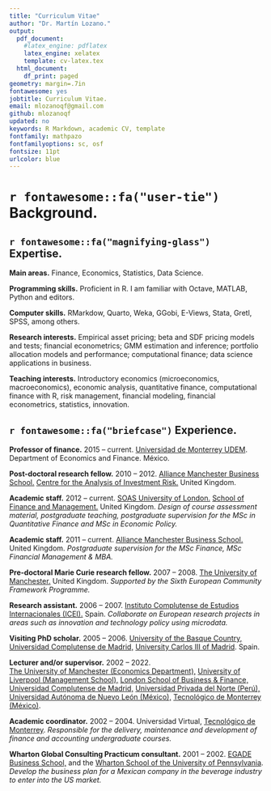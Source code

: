```yaml
---
title: "Curriculum Vitae"
author: "Dr. Martín Lozano."
output:
  pdf_document:
    #latex_engine: pdflatex
    latex_engine: xelatex
    template: cv-latex.tex
  html_document:
    df_print: paged
geometry: margin=.7in
fontawesome: yes
jobtitle: Curriculum Vitae.
email: mlozanoqf@gmail.com
github: mlozanoqf
updated: no
keywords: R Markdown, academic CV, template
fontfamily: mathpazo
fontfamilyoptions: sc, osf
fontsize: 11pt
urlcolor: blue
---
```

\hspace{1 mm}

<!-- # \faHome \hspace{1 mm} Email. -->

<!-- `r fontawesome::fa("envelope")` Personal: <a href="mailto:mlozanoqf@gmail.com">mlozanoqf@gmail.com</a> -->

<!-- `r fontawesome::fa("envelope")` UDEM: <a href="mailto:martin.lozano@udem.edu">martin.lozano@udem.edu</a>  -->

<!-- `r fontawesome::fa("envelope")` SOAS: <a href="mailto:ml143@soas.ac.uk">ml143@soas.ac.uk</a>  -->

<!-- `r fontawesome::fa("envelope")` UoM: <a href="martin.lozanobanda@manchester.ac.uk">martin.lozanobanda@manchester.ac.uk</a> -->

<!-- `r fontawesome::fa("github")` -->
<!-- <i class="fa-brands fa-github"></i> [https://github.com/mlozanoqf/](https://github.com/mlozanoqf/) -->

<!-- <img src="./ssrn.svg" height="65" width="35" /> -->
<!-- [https://ssrn.com/author=1490785](https://ssrn.com/author=1490785) -->

<!-- `r fontawesome::fa("youtube")`[http://www.youtube.com/user/drmartinlozano](http://www.youtube.com/user/drmartinlozano) -->

<!-- `r fontawesome::fa("github-alt")`[https://mlozanoqf.github.io/](https://mlozanoqf.github.io/) -->

<!-- `r fontawesome::fa("house")`[http://sites.google.com/site/mlozanoqf/](http://sites.google.com/site/mlozanoqf/) -->

<!-- `r fontawesome::fa("linkedin")`[https://linkedin.com/in/martin-lozano-21818a22](https://linkedin.com/in/martin-lozano-21818a22) -->


<!-- <img src="./google-scholar.svg" height="65" width="35" /> [http://scholar.google.com.mx/citations?user=w8boOboAAAAJ](http://scholar.google.com.mx/citations?user=w8boOboAAAAJ) -->


<!-- \hspace{1 mm} -->
# `r fontawesome::fa("user-tie")` Background.

## `r fontawesome::fa("magnifying-glass")` Expertise.

**Main areas.** Finance, Economics, Statistics, Data Science.

**Programming skills.** Proficient in R. I am familiar with Octave, MATLAB, Python and \LaTeX editors. 

**Computer skills.** RMarkdow, Quarto, Weka, GGobi, E-Views, Stata, Gretl, SPSS, among others.

**Research interests.** Empirical asset pricing; beta and SDF pricing models and tests; financial econometrics; GMM estimation and inference; portfolio allocation models and performance; computational finance; data science applications in business.

**Teaching interests.** Introductory economics (microeconomics, macroeconomics), economic analysis, quantitative finance, computational finance with R, risk management, financial modeling, financial econometrics, statistics, innovation.

\hspace{1 mm}
## `r fontawesome::fa("briefcase")` Experience. 

**Professor of finance.** 2015 – current. [Universidad de Monterrey UDEM](https://www.udem.edu.mx/en). Department of Economics and Finance. México.

**Post-doctoral research fellow.** 2010 – 2012. [Alliance Manchester Business School.](https://www.alliancembs.manchester.ac.uk/) [Centre for the Analysis of Investment Risk.](https://www.alliancembs.manchester.ac.uk/research/accounting-and-finance/centre-for-the-analysis-of-investment-risk/) United Kingdom.

**Academic staff.** 2012 – current. [SOAS University of London.](https://www.soas.ac.uk/) [School of Finance and Management.](https://www.soas.ac.uk/about-soas/colleges-schools-and-departments/school-finance-and-management) United Kingdom. *Design of course assessment material, postgraduate teaching, postgraduate supervision for the MSc in Quantitative Finance and MSc in Economic Policy.*

**Academic staff.** 2011 – current. [Alliance Manchester Business School.](https://www.alliancembs.manchester.ac.uk/) United Kingdom. *Postgraduate supervision for the MSc Finance, MSc Financial Management & MBA.*

**Pre-doctoral Marie Curie research fellow.** 2007 – 2008. [The University of Manchester.](https://www.manchester.ac.uk/) United Kingdom. *Supported by the Sixth European Community Framework Programme.*

**Research assistant.** 2006 – 2007. [Instituto Complutense de Estudios Internacionales (ICEI).](https://www.ucm.es/icei) Spain. *Collaborate on European research projects in areas such as innovation and technology policy using microdata.*

**Visiting PhD scholar.** 2005 – 2006. [University of the Basque Country,](https://www.ehu.eus/en/en-home) [Universidad Complutense de Madrid,](https://www.ucm.es/) [University Carlos III of Madrid](https://www.uc3m.es/Inicio). Spain.

**Lecturer and/or supervisor.** 2002 – 2022.\
[The University of Manchester (Economics Department),](https://www.socialsciences.manchester.ac.uk/economics/) [University of Liverpool (Management School),](https://www.liverpool.ac.uk/management/) [London School of Business & Finance,](https://www.lsbf.org.uk/) [Universidad Complutense de Madrid,](https://www.ucm.es/) [Universidad Privada del Norte (Perú),](https://www.upn.edu.pe/) [Universidad Autónoma de Nuevo León (México),](https://www.uanl.mx/) [Tecnológico de Monterrey (México)](https://tec.mx/es).

**Academic coordinator.** 2002 – 2004. Universidad Virtual, [Tecnológico de Monterrey](https://tec.mx/es). *Responsible for the delivery, maintenance and development of finance and accounting undergraduate courses.*

**Wharton Global Consulting Practicum consultant.** 2001 – 2002. [EGADE Business School,](https://egade.tec.mx/es/home) and the [Wharton School of the University of Pennsylvania](https://www.wharton.upenn.edu/). *Develop the business plan for a Mexican company in the beverage industry to enter into the US market.*

